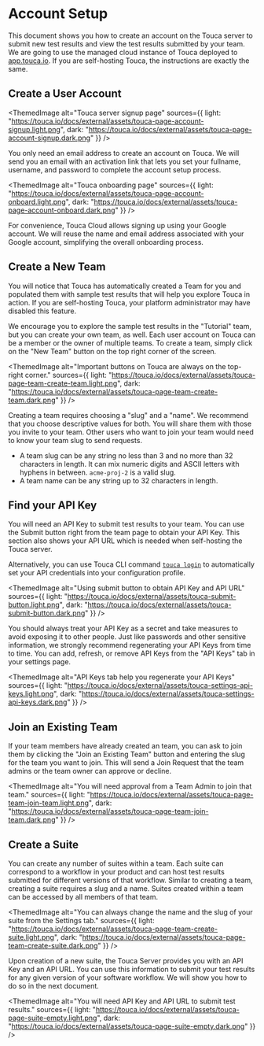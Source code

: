 
# Account Setup

This document shows you how to create an account on the Touca server to submit
new test results and view the test results submitted by your team. We are going
to use the managed cloud instance of Touca deployed to
[app.touca.io](https://app.touca.io). If you are self-hosting Touca, the
instructions are exactly the same.

## Create a User Account

<ThemedImage
  alt="Touca server signup page"
  sources={{
    light:
      "https://touca.io/docs/external/assets/touca-page-account-signup.light.png",
    dark: "https://touca.io/docs/external/assets/touca-page-account-signup.dark.png"
  }}
/>

You only need an email address to create an account on Touca. We will send you
an email with an activation link that lets you set your fullname, username, and
password to complete the account setup process.

<ThemedImage
  alt="Touca onboarding page"
  sources={{
    light:
      "https://touca.io/docs/external/assets/touca-page-account-onboard.light.png",
    dark: "https://touca.io/docs/external/assets/touca-page-account-onboard.dark.png"
  }}
/>

For convenience, Touca Cloud allows signing up using your Google account. We
will reuse the name and email address associated with your Google account,
simplifying the overall onboarding process.

## Create a New Team

You will notice that Touca has automatically created a Team for you and
populated them with sample test results that will help you explore Touca in
action. If you are self-hosting Touca, your platform administrator may have
disabled this feature.

We encourage you to explore the sample test results in the "Tutorial" team, but
you can create your own team, as well. Each user account on Touca can be a
member or the owner of multiple teams. To create a team, simply click on the
"New Team" button on the top right corner of the screen.

<ThemedImage
  alt="Important buttons on Touca are always on the top-right corner."
  sources={{
    light:
      "https://touca.io/docs/external/assets/touca-page-team-create-team.light.png",
    dark: "https://touca.io/docs/external/assets/touca-page-team-create-team.dark.png"
  }}
/>

Creating a team requires choosing a "slug" and a "name". We recommend that you
choose descriptive values for both. You will share them with those you invite to
your team. Other users who want to join your team would need to know your team
slug to send requests.

- A team slug can be any string no less than 3 and no more than 32 characters in
  length. It can mix numeric digits and ASCII letters with hyphens in between.
  `acme-proj-2` is a valid slug.
- A team name can be any string up to 32 characters in length.

## Find your API Key

You will need an API Key to submit test results to your team. You can use the
Submit button right from the team page to obtain your API Key. This section also
shows your API URL which is needed when self-hosting the Touca server.

Alternatively, you can use Touca CLI command
[`touca login`](../../cli/test#setting-api-credentials) to automatically set
your API credentials into your configuration profile.

<ThemedImage
  alt="Using submit button to obtain API Key and API URL"
  sources={{
    light:
      "https://touca.io/docs/external/assets/touca-submit-button.light.png",
    dark: "https://touca.io/docs/external/assets/touca-submit-button.dark.png"
  }}
/>

You should always treat your API Key as a secret and take measures to avoid
exposing it to other people. Just like passwords and other sensitive
information, we strongly recommend regenerating your API Keys from time to time.
You can add, refresh, or remove API Keys from the "API Keys" tab in your
settings page.

<ThemedImage
  alt="API Keys tab help you regenerate your API Keys"
  sources={{
    light:
      "https://touca.io/docs/external/assets/touca-settings-api-keys.light.png",
    dark: "https://touca.io/docs/external/assets/touca-settings-api-keys.dark.png"
  }}
/>

## Join an Existing Team

If your team members have already created an team, you can ask to join them by
clicking the "Join an Existing Team" button and entering the slug for the team
you want to join. This will send a Join Request that the team admins or the team
owner can approve or decline.

<ThemedImage
  alt="You will need approval from a Team Admin to join that team."
  sources={{
    light:
      "https://touca.io/docs/external/assets/touca-page-team-join-team.light.png",
    dark: "https://touca.io/docs/external/assets/touca-page-team-join-team.dark.png"
  }}
/>

## Create a Suite

You can create any number of suites within a team. Each suite can correspond to
a workflow in your product and can host test results submitted for different
versions of that workflow. Similar to creating a team, creating a suite requires
a slug and a name. Suites created within a team can be accessed by all members
of that team.

<ThemedImage
  alt="You can always change the name and the slug of your suite from the Settings tab."
  sources={{
    light:
      "https://touca.io/docs/external/assets/touca-page-team-create-suite.light.png",
    dark: "https://touca.io/docs/external/assets/touca-page-team-create-suite.dark.png"
  }}
/>

Upon creation of a new suite, the Touca Server provides you with an API Key and
an API URL. You can use this information to submit your test results for any
given version of your software workflow. We will show you how to do so in the
next document.

<ThemedImage
  alt="You will need API Key and API URL to submit test results."
  sources={{
    light:
      "https://touca.io/docs/external/assets/touca-page-suite-empty.light.png",
    dark: "https://touca.io/docs/external/assets/touca-page-suite-empty.dark.png"
  }}
/>

